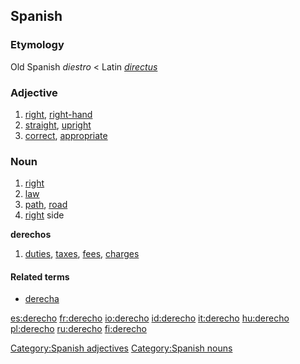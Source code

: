 ==Spanish==

===Etymology===
Old Spanish ''diestro'' < Latin ''[[directus]]''

===Adjective===
{{es-adj|f=derecha}}

#[[right]], [[right-hand]]
#[[straight]], [[upright]]
#[[correct]], [[appropriate]]

===Noun===
{{es-noun-m}}

# [[right]] {{italbrac|direction|entitlement}}
# [[law]]
# [[path]], [[road]]
# [[right]] side
'''derechos''' {{m}} {{plural}}
# [[duties]], [[tax]]es, [[fee]]s, [[charge]]s

====Related terms====
*[[derecha]] {{f}}

[[Category:Spanish adjectives]]
[[Category:Spanish nouns]]

[[es:derecho]]
[[fr:derecho]]
[[io:derecho]]
[[id:derecho]]
[[it:derecho]]
[[hu:derecho]]
[[pl:derecho]]
[[ru:derecho]]
[[fi:derecho]]